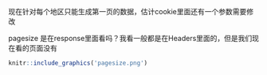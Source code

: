 现在针对每个地区只能生成第一页的数据，估计cookie里面还有一个参数需要修改

pagesize 是在response里面看吗？我看一般都是在Headers里面的，但是我们现在看的页面没有

```r
knitr::include_graphics('pagesize.png')
```

